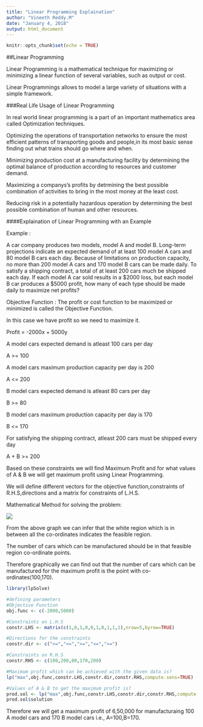 ---
title: "Linear Programming Explaination"
author: "Vineeth Reddy.M"
date: "January 4, 2018"
output: html_document
---

```{r setup, include=FALSE}
knitr::opts_chunk$set(echo = TRUE)
```

##Linear Programming

Linear Programming is a mathematical technique for maximizing or minimizing a 
linear function of several variables, such as output or cost.

Linear Programmings allows to model a large variety of situations 
with a simple framework.

###Real Life Usage of Linear Programming

In real world linear programming is a part of an important mathematics area called 
Optimization techniques.

Optimizing the operations of transportation networks to ensure the most efficient
patterns of transporting goods and people,in its most basic sense finding out what 
trains should go where and when.

Minimizing production cost at a manufacturing facility by determining the optimal
balance of production according to resources and customer demand.

Maximizing a companys's profits by detrmining the best possible combination of
activities to bring in the most money at the least cost.

Reducing risk in a potentially hazardous operation by determining the best possible 
combination of human and other resources.

####Explaination of Linear Programming with an Example

Example :

A car company produces two models, model A and model B. Long-term projections indicate 
an expected demand of at least 100 model A cars and 80 model B cars each day. 
Because of limitations on production capacity, no more than 200 model A cars and 
170 model B cars can be made daily. To satisfy a shipping contract, a total of 
at least 200 cars much be shipped each day. If each model A car sold results in a 
$2000 loss, but each model B car produces a $5000 profit, how many of each type 
should be made daily to maximize net profits?


Objective Function : The profit or cost function to be maximized or minimized is
called the Objective Function.

In this case we have profit so we need to maximize it.

Profit = -2000x + 5000y

A model cars expected demand is atleast 100 cars per day

A >= 100

A model cars maximum production capacity per day is 200

A <= 200

B model cars expected demand is atleast 80 cars per day

B >= 80

B model cars maximum production capacity per day is 170

B <= 170

For satisfying the shipping contract, atleast 200 cars must be shipped every day

A + B >= 200


Based on these constraints we will find Maximum Profit and for what values of A & B
we will get maximum profit using Linear Programming.

We will define different vectors for the objective function,constraints of R.H.S,directions and a matrix for constraints of L.H.S.

Mathematical Method for solving the problem:

![](capture.PNG)
















From the above graph we can infer that the white region which is in between all the co-ordinates indicates the feasible region.

The number of cars which can be manufactured should be in that feasible region co-ordinate points.

Therefore graphically we can find out that the number of cars which can be manufactured for the maximum profit is the point with co-ordinates(100,170).


```{r }
library(lpSolve)

#defining parameters 
#Objective Function 
obj.func <- c(-2000,5000)

#Constraints on L.H.S
constr.LHS <- matrix(c(1,0,1,0,0,1,0,1,1,1),nrow=5,byrow=TRUE)

#Directions for the constraints
constr.dir <- c(">=","<=",">=","<=",">=")

#Constraints on R.H.S
constr.RHS <- c(100,200,80,170,200)

#Maximum profit which can be achieved with the given data is?
lp("max",obj.func,constr.LHS,constr.dir,constr.RHS,compute.sens=TRUE)

#Values of A & B to get the maximum profit is?
prod.sol <- lp("max",obj.func,constr.LHS,constr.dir,constr.RHS,compute.sens=TRUE)
prod.sol$solution  


```


Therefore we will get a maximum profit of 6,50,000 for manufacturaing 100 A model cars and 170 B model cars i.e., A=100,B=170.

